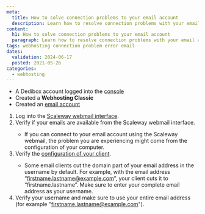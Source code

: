 ```yaml
---
meta:
  title: How to solve connection problems to your email account
  description: Learn how to resolve connection problems with your email account on Web Hosting Classic quickly and easily.
content:
  h1: How to solve connection problems to your email account
  paragraph: Learn how to resolve connection problems with your email account on Web Hosting Classic quickly and easily.
tags: webhosting connection problem error email
dates:
  validation: 2024-06-17
  posted: 2021-05-26
categories:
  - webhosting
---
```


<Macro id="webhosting-online" />

<Macro id="requirements" />

- A Dedibox account logged into the [console](https://console.online.net)
- Created a **Webhosting Classic**
- Created an [email account](/dedibox-console/classic-hosting/how-to/create-email-account/)

1. Log into the [Scaleway webmail interface](https://webmail.online.net/).
2. Verify if your emails are available from the Scaleway webmail interface.
    <Message type="note">
      - If you can connect to your email account using the Scaleway webmail, the problem you are experiencing might come from the configuration of your computer.
    </Message>
3. Verify the [configuration of your client](/dedibox-console/classic-hosting/how-to/check-emails/).
    <Message type="note">
      - Some email clients cut the domain part of your email address in the username by default. For example, with the email address “[firstname.lastname@example.com](mailto:firstname.lastname@example.com)”, your client cuts it to “firstname.lastname”. Make sure to enter your complete email address as your username.
    </Message>
4. Verify your username and make sure to use your entire email address (for example "[firstname.lastname@example.com](mailto:firstname.lastname@example.com)").


